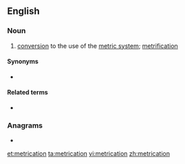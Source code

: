 ==English==

===Noun===
{{en-noun}}

# [[conversion]] to the use of the [[metric system]]; [[metrification]]

====Synonyms====
* {{l|en|metrification}} {{qualifier|US|Canada}}

====Related terms====
* {{l|en|metricate}}

===Anagrams===
* {{l|en|interatomic}}

[[et:metrication]]
[[ta:metrication]]
[[vi:metrication]]
[[zh:metrication]]